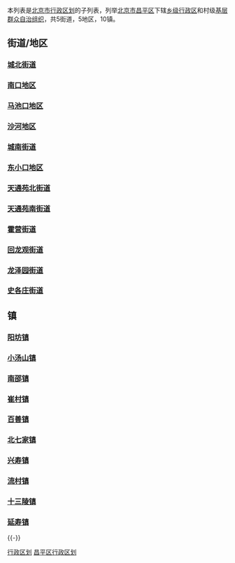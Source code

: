 本列表是[[北京市行政区划|北京市行政区划]]的子列表，列举[[北京市|北京市]][[昌平区|昌平区]]下辖[[乡级行政区|乡级行政区]]和村级[[基层群众自治组织|基层群众自治组织]]，共5街道，5地区，10镇。

== 街道/地区 ==

=== [[城北街道_(北京市)|城北街道]] ===

{{column|4|
*一街社区
*二街社区
*三街社区
*五街社区
*六街社区
*八街社区
*西关社区
*永安社区
*东关社区
*松园社区
*朝凤社区
*政法社区
*水关社区
*南环里社区
*燕平路社区
*亢山社区
*东关北里社区
*安福苑社区
*北城根社区
*建明里社区
*玉虚观社区
*史家坑社区
*西环里社区
*京科苑社区
*东关南里社区
*城角路社区
*宁馨苑社区
*国通家园社区
*五城社区
*灰厂路社区
*富松社区
*南关社区
*创新园社区
*昌园社区
*亢山前路社区
*北环社区
*二街村
*三街村
*六街村
*西关村
*朝凤村
}}

=== [[南口地区|南口地区]] ===

{{column|4|
*十一条社区
*兴隆街社区
*隆盛街社区
*水厂路社区
*南口村社区
*新兴路社区
*玻璃公司社区
*南厂东社区
*南厂西社区
*保温瓶公司社区
*南农社区
*太平庄村
*虎峪村
*陈庄村
*红泥沟村
*雪山村
*龙虎台村
*燕磨峪村
*七间房村
*辛力庄村
*南口村
*龙潭村
*居庸关村
*羊台子村
*马庄村
*南口镇村
*马坊村
*后桃洼村
*前桃洼村
*长水峪村
*檀峪村
*王庄村
*曹庄村
*花塔村
*兴隆口村
*新元村
*东李庄村
*西李庄村
*响潭村
}}

=== [[马池口地区|马池口地区]] ===

{{column|4|
*念头社区
*马池口村
*东坨村
*西坨村
*东闸村
*北庄户村
*楼自庄村
*土城村
*横桥村
*白浮村
*下念头村
*宏道村
*上念头村
*百泉庄村
*奤夿屯村
*亭自庄村
*北小营村
*乃干屯村
*丈头村
*辛店村
*土楼村
*葛村
}}

=== [[沙河地区|沙河地区]] ===

{{column|4|
*南一社区
*东一社区
*西二社区
*北二社区
* 站前路社区
* 沙阳路社区
* 保利罗兰香谷社区
* 兆丰家园社区
* 北街家园第一社区
* 北街家园第二社区
* 北街家园第三社区
* 碧水庄园社区
*西沙屯村
*老牛湾村
*南一村
*东一村
*西二村
*北二村
*辛力屯村
*路庄村
*踩河村
*丰善村
*于辛庄村
*满井东队村
*满井西队村
*松兰堡村
*王庄村
*小寨村
*大洼村
*七里渠南村
*七里渠北村
*白各庄村
*豆各庄村
*小沙河村
}}

=== [[城南街道_(北京市)|城南街道]] ===

{{column|4|
* 龙凤山砂石厂社区
* 凉水河社区
* 化庄社区
* 山峡社区
* 昌盛园社区
* 郝庄家园北区社区
* 拓然家苑社区
* 水屯家园社区
* 秋实家园社区
* 新汇园社区
* 畅春阁社区
* 郝庄家园西区社区
* 世涛天朗社区
* 富泉花园社区
* 介山社区
* 水屯村
* 南郝庄村
* 旧县村
* 北郝庄村
* 邓庄村
}}

=== [[东小口地区|东小口地区]] ===

{{column|4|
* 九台社区
* 都市芳园社区
* 森林大第家园社区
* 贺家村
* 东小口村
* 中滩村
* 芦家村
* 单家村
* 店上村
* 兰各庄村
* 半截塔村
* 魏窑村
* 小辛庄村
* 马连店村
}}

=== [[天通苑北街道|天通苑北街道]] ===

{{column|4|
* 天通东苑第三社区
* 天通西苑第二社区
* 天通西苑第三社区
* 天通西苑第四社区
* 天通北苑第一社区
* 天通北苑第二社区
* 天通北苑第三社区
* 天通中苑第一社区
* 太平家园社区
* 太平庄村
* 白坊村
* 狮子营村
}}

=== [[天通苑南街道|天通苑南街道]] ===

{{column|4|
* 东辰社区
* 佳运园社区
* 天通苑第二社区
* 天通西苑第一社区
* 天通东苑第一社区
* 天通东苑第二社区
* 天通苑第一社区
* 嘉诚花园社区
* 清水园社区
* 北方明珠社区
* 天通东苑第四社区
* 顶秀清溪社区
* 奥北中心社区
* 陈营村
}}

=== [[霍营街道|霍营街道]] ===

{{column|4|
* 华龙苑南里社区
* 华龙苑北里社区
* 蓝天园社区
* 天鑫家园社区
* 霍营小区社区
* 上坡佳园社区
* 华龙苑中里社区
* 流星花园社区
* 龙回苑社区
* 和谐家园社区
* 田园风光雅苑社区
* 龙锦苑一区社区
* 龙锦苑东一区社区
* 龙锦苑东二区社区
* 龙锦苑东五区社区
* 龙锦苑东三区社区
* 龙锦苑东四区社区
* 紫金新干线社区
* 霍家营村
}}

=== [[回龙观街道|回龙观街道]] ===

{{column|4|
* 龙博苑社区
* 万润家园社区
* 龙城社区
* 万龙社区
* 东村家园社区
* 龙乡社区
* 吉晟别墅社区
* 南店社区
* 新龙城社区
* 金榜园社区
* 新康园社区
* 龙兴园社区
* 龙兴园北区社区
* 瑞旗家园社区
* 二拔子社区
* 蓝天嘉园社区
* 回龙观村
* 二拔子村
}}

=== [[龙泽园街道|龙泽园街道]] ===

{{column|4|
* 佰嘉城社区
* 龙华园二区社区
* 龙华园社区
* 慧华苑社区
* 通达园社区
* 龙泽苑社区
* 龙泽苑东区社区
* 龙腾苑二区社区
* 龙腾苑三区社区
* 龙腾苑四区社区
* 龙腾苑五区社区
* 龙腾苑六区社区
* 云趣园社区
* 风雅园社区
* 龙禧苑社区
* 龙禧苑二区社区
* 龙锦苑二区社区
* 龙锦苑四区社区
* 龙锦苑五区社区
* 龙锦苑六区社区
* 龙跃苑一区社区
* 龙跃苑二区社区
* 龙跃苑三区社区
* 龙跃苑四区社区
* 龙跃苑东二区社区
* 龙跃苑东四五区社区
* 北郊农场社区
* 天龙苑社区
* 北店嘉园社区
* 良庄家园社区
* 智慧社社区
* 国仕汇社区
* 三合庄村
}}

=== [[史各庄街道|史各庄街道]] ===

{{column|4|
* 农学院社区
* 昌艺园社区
* 领秀慧谷社区
* 朱辛庄村
* 东半壁店村
* 西半壁店村
* 定福黄庄村
* 史各庄村
}}

== 镇 ==

=== [[阳坊镇|阳坊镇]] ===

{{column|4|
* 阳坊社区
* 阳坊村
* 前白虎涧村
* 后白虎涧村
* 东贯市村
* 西贯市村
* 八口村
* 辛庄村
* 史家桥村
* 西马坊村
* 四家庄村
}}

=== [[小汤山镇|小汤山镇]] ===

{{column|4|
* 市场街社区
* 行政区社区
* 大东流社区
* 小汤山村
* 尚信村
* 讲礼村
* 马坊村
* 官牛坊村
* 阿苏卫村
* 葫芦河村
* 大柳树村
* 大汤山村
* 后牛坊村
* 大东流村
* 土沟村
* 酸枣岭村
* 前蔺沟村
* 后蔺沟村
* 小东流村
* 常兴庄村
* 大赴任庄村
* 小赴任庄村
* 赴任辛庄村
* 南官庄村
* 赖马庄村
* 西官庄村
* 东官庄村
}}

=== [[南邵镇|南邵镇]] ===

{{column|4|
* 南邵村
* 姜屯村
* 张各庄村
* 景文屯村
* 纪窑村
* 金家坟村
* 辛庄村
* 四合庄村
* 东营村
* 张营村
* 何营村
* 小北哨村
* 北邵洼村
* 官高村
* 三合庄村
* 营坊村
}}

=== [[崔村镇|崔村镇]] ===

{{column|4|
* 西崔村
* 西辛峰村
* 大辛峰村
* 棉山村
* 南庄营村
* 南庄村
* 东崔村
* 真顺村
* 麻峪村
* 香堂村
* 西峪村
* 八家村
}}

=== [[百善镇_(北京市)|百善镇]] ===

{{column|4|
* 百善村
* 吕各庄村
* 半壁街村
* 下东廓村
* 上东廓村
* 牛房圈村
* 二德庄村
* 东沙屯村
* 孟祖村
* 良各庄村
* 狮子营村
* 泥洼村
* 钟家营村
}}

=== [[北七家镇|北七家镇]] ===

{{column|4|
* 燕城苑社区
* 王府公寓社区
* 望都家园社区
* 温泉花园A区社区
* 温泉花园B区社区
* 西湖新村社区
* 名佳花园社区
* 名流花园社区
* 蓬莱公寓社区
* 北亚花园社区
* 王府花园社区
* 八仙别墅社区
* 桃园公寓社区
* 冠雅苑社区
* 宏福苑社区
* 美树假日嘉园社区
* 沟自头村
* 北七家村
* 岭上村
* 鲁疃村
* 东二旗村
* 羊各庄村
* 八仙庄村
* 曹碾村
* 白庙村
* 东三旗村
* 平西府村
* 平坊村
* 西沙各庄村
* 郑各庄村
* 东沙各庄村
* 燕丹村
* 歇甲庄村
* 南七家庄村
* 海䴖落村
}}

=== [[兴寿镇|兴寿镇]] ===

{{column|4|
* 兴寿村
* 肖村
* 香屯村
* 沙坨村
* 东庄村
* 辛庄村
* 桃林村
* 秦城村
* 象房村
* 东新城村
* 东营村
* 西营村
* 麦庄村
* 西新城村
* 下苑村
* 秦家屯村
* 上苑村
* 桃峪口村
* 暴峪泉村
* 半壁店村
* 上西市村
}}

=== [[流村镇|流村镇]] ===

{{column|4|
* 北庄村
* 下店村
* 上店村
* 南流村
* 西峰山村
* 北流村
* 新建村
* 白羊城村
* 古将村
* 黑寨村
* 王家园村
* 高崖口村
* 韩台村
* 北照台村
* 郎儿峪村
* 菩萨鹿村
* 发电站村
* 漆园村
* 瓦窑村
* 新开村
* 溜石港村
* 小水峪村
* 王峪村
* 老峪沟村
* 马刨泉村
* 黄土洼村
* 禾子涧村
* 长峪城村
}}

=== [[十三陵镇|十三陵镇]] ===

{{column|4|
* 北新村社区
* 十三陵胡庄社区
* 胡庄村
* 石牌坊村
* 涧头村
* 大宫门村
* 仙人洞村
* 南新村
* 西山口村
* 长陵园村
* 康陵园村
* 小宫门村
* 王庄村
* 泰陵园村
* 悼陵监村
* 万娘坟村
* 德胜口村
* 果庄村
* 景陵村
* 德陵村
* 永陵村
* 昭陵村
* 献陵村
* 长陵村
* 东水峪村
* 庆陵村
* 裕陵村
* 老君堂村
* 黄泉寺村
* 茂陵村
* 燕子口村
* 康陵村
* 泰陵村
* 石头园村
* 锥石口村
* 麻峪房村
* 下口村
* 上口村
* 碓臼峪村
* 大岭沟村
}}

=== [[延寿镇_(北京市)|延寿镇]] ===

{{column|4|
* 黑山寨村
* 沙岭村
* 望宝川村
* 慈悲峪村
* 南庄村
* 分水岭村
* 辛庄村
* 北庄村
* 下庄村
* 上庄村
* 海字村
* 西湖村
* 湖门村
* 连山石村
* 花果山村
* 木厂村
* 百合村
}}

{{-}}
{{北京市昌平区行政区划}}

[[Category:北京市列表|行政区划]]
[[Category:昌平区行政区划|]]